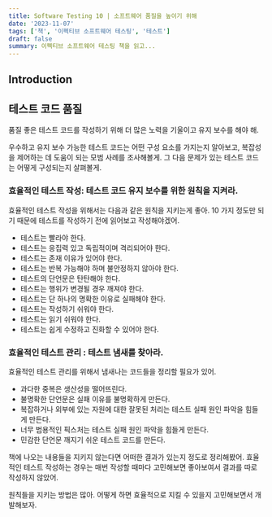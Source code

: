 ```yaml
---
title: Software Testing 10 | 소프트웨어 품질을 높이기 위해
date: '2023-11-07'
tags: ['책', '이펙티브 소프트웨어 테스팅', '테스트']
draft: false
summary: 이펙티브 소프트웨어 테스팅 책을 읽고...
---
```


## Introduction

<TOCInline toc={props.toc} exclude="Introduction" />

## 테스트 코드 품질

품질 좋은 테스트 코드를 작성하기 위해 더 많은 노력을 기울이고 유지 보수를 해야 해.

우수하고 유지 보수 가능한 테스트 코드는 어떤 구성 요소를 가지는지 알아보고, 복잡성을 제어하는 데 도움이 되는 모범 사례를 조사해볼게.
그 다음 문제가 있는 테스트 코드는 어떻게 구성되는지 살펴볼게.

### 효율적인 테스트 작성: 테스트 코드 유지 보수를 위한 원칙을 지켜라.

효율적인 테스트 작성을 위해서는 다음과 같은 원칙을 지키는게 좋아.
10 가지 정도만 되기 때문에 테스트를 작성하기 전에 읽어보고 작성해야겠어.

- 테스트는 빨라야 한다.
- 테스트는 응집력 있고 독립적이며 격리되어야 한다.
- 테스트는 존재 이유가 있어야 한다.
- 테스트는 반복 가능해야 하며 불안정하지 않아야 한다.
- 테스트의 단언문은 탄탄해야 한다.
- 테스트는 행위가 변경될 경우 깨져야 한다.
- 테스트는 단 하나의 명확한 이유로 실패해야 한다.
- 테스트는 작성하기 쉬워야 한다.
- 테스트는 읽기 쉬워야 한다.
- 테스트는 쉽게 수정하고 진화할 수 있어야 한다.

### 효율적인 테스트 관리 : 테스트 냄새를 찾아라.

효율적인 테스트 관리를 위해서 냄새나는 코드들을 정리할 필요가 있어.

- 과다한 중복은 생산성을 떨어뜨린다.
- 불명확한 단언문은 실패 이유를 불명확하게 만든다.
- 복잡하거나 외부에 있는 자원에 대한 잘못된 처리는 테스트 실패 원인 파악을 힘들게 만든다.
- 너무 범용적인 픽스처는 테스트 실패 원인 파악을 힘들게 만든다.
- 민감한 단언문 깨지기 쉬운 테스트 코드를 만든다.

책에 나오는 내용들을 지키지 않는다면 어떠한 결과가 있는지 정도로 정리해봤어.
효율적인 테스트 작성하는 경우는 매번 작성할 때마다 고민해보면 좋아보여서 결과를 따로 작성하지 않았어.

원칙들을 지키는 방법은 많아.
어떻게 하면 효율적으로 지킬 수 있을지 고민해보면서 개발해보자.